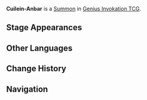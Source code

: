 {{About|the Genius Invokation TCG Summon|Collei's elemental burst|Trump-Card Kitty}}
{{Genius Invokation TCG Infobox
|title       = Cuilein-Anbar
|id          = 117011
|image       = Cuilein-Anbar Summon.png
|type        = Summon
|createdby   = Trump-Card Kitty
|summontype  = Character Card Skill
|usage       = 2
|effect      = '''End Phase:''' Deal 2 {{Color|Dendro DMG}}.
}}
'''Cuilein-Anbar''' is a [[Summon]] in [[Genius Invokation TCG]].

==Stage Appearances==
{{Genius Invokation TCG Stage Appearances|createdby=Collei (Character Card)}}

==Other Languages==
{{Other Languages
|default_hidden = 1
|en      = Cuilein-Anbar
|zhs     = 柯里安巴
|zhs_rm  = Kēlǐ'ānbā
|zht     = 柯里安巴
|zht_rm  = Kēlǐ'ānbā
|ja      = コレアンバー
|ja_rm   = Kore-anbaa
|ko      = 콜린엔바
|ko_rm   = Kollin-enba
|es      = Colleámbar
|fr      = Cuilein-Anbar
|ru      = Куйлейн-Анбар
|th      = Cuilein-Anbar
|vi      = Cuilein-Anbar
|de      = Cuilein-Anbar
|id      = Cuilein-Anbar
|pt      = Collambei
|tr      = Cuilein-Anbar
|it      = Cuilein-Anbar
}}

==Change History==
{{Change History|3.3}}

==Navigation==
{{Genius Invokation TCG Navbox|Summon}}
